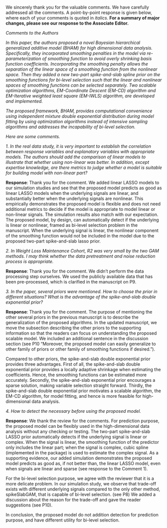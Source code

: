 We sincerely thank you for the valuable comments. We have carefully addressed all the comments. A point-by-point response is given below, where each of your comments is quoted in _italics_. __For a summary of major changes, please see our response to the Associate Editor.__

\bigskip

_Comments to the Authors_

_In this paper, the authors proposed a novel Bayesian hierarchical generalized additive model (BHAM) for high dimensional data analysis. Specifically, they incorporated smoothing penalties in the model via re-parameterization of smoothing function to avoid overly shrinking basis function coefficients. Incorporating the smoothing penalty allows the separation of the linear space of a smoothing function from the nonlinear space. Then they added a new two-part spike-and-slab spline prior on the smoothing functions for bi-level selection such that the linear and nonlinear spaces of smoothing functions can be selected separately. Two scalable optimization algorithms, EM-Coordinate Descent (EM-CD) algorithm and EM-Iterative weighted least square (EM-IWLS) algorithm, are developed and implemented._

_The proposed framework, BHAM, provides computational convenience using independent mixture double exponential distribution during model fitting by using optimization algorithms instead of intensive sampling algorithms and addresses the incapability of bi-level selection._

\bigskip

_Here are some comments._

_1. In the real data study, it is very important to establish the correlation between response variables and explanatory variables with appropriate models. The authors should add the comparison of linear models to illustrate that whether using non-linear was better. In addition, except expertise knowledge, are there metrics to judge whether a model is suitable for building model with non-linear part?_

__Response__: Thank you for the comment. We added linear LASSO models to our simulation studies and see that the proposed model predicts as good as linear LASSO models when the underlying signals are linear, and substantially better when the underlying signals are nonlinear. This empirically demonstrates the proposed model is flexible and does not need additional metrics to decide if the model is appropriate to model linear or non-linear signals. The simulation results also match with our expectation. The proposed model, by design, can automatically detect if the underlying is linear or nonlinear, framed as bi-level selection problem in the manuscript. When the underlying signal is linear, the nonlinear component of the smoothing function would not be included in the model due to the proposed two-part spike-and-slab lasso prior.

<!-- expanded our simulation study from two perspectives: 1) we added linear lasso models and spikeSlabGAM models, where linear lasso models serve as the reference to benchmark the performance of linear models; 2) we added new scenarios where the the functional form of each predictors are linear, to demonstrate the robustness of the proposed, regarding prediction and variable selection performances, when the non-linear assumption no longer holds. Please see the changes and conclusion in \emph{Section 3: SIMULATION STUDY}. To conclude, we observed [TODO: REPLACE HERE WITH CONCLUSION]. Hence, the proposed models perform better than linear models when functional are non-linear and as good as linear model when functions are linear. The expanded simulation study also demonstrates that the proposed model is flexible to model both linear and non-linear effects and broadly applicable in high-dimensional modeling without much constraints, which deems to be an additional strength. -->


\bigskip

_2. In Weight Loss Maintenance Cohort, R2 was very small by the two GAM methods.  I may think whether the data pretreatment and noise reduction process is appropriate._

__Response__: Thank you for the comment. We didn't perform the data processing step ourselves. We used the publicly available data that has been pre-processed, which is clarified in the manuscript on P9. 

<!-- %Meanwhile, we respectively argue that the small R2 is reasonable, as in many applications, genomics data can only accounts small amount of data variation. We think this example would be the case, as environmental factors (not accounted in these models) would be more substantial when explaining weight loss.  -->
\bigskip

_3. In the paper, several priors were mentioned. How to choose the prior in different situations? What is the advantage of the spike-and-slab double exponential prior?_

__Response__: Thank you for the comment. The purpose of mentioning the other several priors in the previous manuscript is to describe the generalization of the proposed algorithms. In the updated manuscript, we move the subsection describing the other priors to the supporting information so that the readers can focus on understanding the proposed scalable model. We included an additional sentence in the discussion section (see P10 "Moreover, the proposed model can easily generalize to other family of priors or other family of smoothing functions if desired.").

Compared to other priors, the spike-and-slab double exponential prior provides three advantages. First of all, the spike-and-slab double exponential prior provides a locally adaptive shrinkage when estimating the coefficients. Hence, the smoothing functions can be estimated more accurately. Secondly, the spike-and-slab exponential prior encourages a sparse solution, making variable selection straight forward. Thirdly, the spike-and-slab double exponential prior motivates a scalable algorithm, the EM-CD algorithm, for model fitting, and hence is more feasible for high-dimensional data analysis.

\bigskip

_4. How to detect the necessary before using the proposed model._

__Response__: We thank the review for the comments. For prediction purpose, the proposed model can be flexibly used in the high-dimensional data analysis without any checking or testing. The two-part spike-and-slab LASSO prior automatically detects if the underlying signal is linear or complex. When the signal is linear, the smoothing function of the predictor only includes the linear part; when the signal is complex, cubic spline (implemented in the package) is used to estimate the complex signal. As a supporting evidence, our added simulation demonstrates the proposed model predicts as good as, if not better than, the linear LASSO model, even when signals are linear and sparse (see response to the Comment 1). 

For the bi-level selection purpose, we agree with the reviewer that it is a more delicate problem. In our simulation study, we observe that trade-off exists with different underlying signals compared to the only other method, spikeSlabGAM, that is capable of bi-level selection. (see P8) We added a discussion about the reason for the trade-off and gave the reader suggestions (see P10). 

In conclusion, the proposed model do not addition detection for prediction purpose, and have different utility for bi-level selection.

<!-- reviewer's comment that careful deliberation are necessary when conducting analysis, which includes domain knowledge. However, the discussion of modeling strategy, e.g. starting with more flexible models or linear models, or using statistical testings to examine assumptions, is out of the scope of the current manuscript. The current manuscript focuses on introducing a novel model that allows flexibility when modeling complex signals. -->


<!-- We don't think any preliminary checking or testings are necessary before implementing the proposed model, as long as some general rules of thumb for high-dimensional modeling are followed. -->
<!-- Such rules of thumb includes [TODO: Insert citaiton for ultra high-dimension thing, as the number of predictors is a function of the sample size.].  -->


<!-- We acknowledge the reviewer's comment that careful deliberation are necessary when conducting analysis, which includes domain knowledge. However, the discussion of modeling strategy, e.g. starting with more flexible models or linear models, or using statistical testings to examine assumptions, is out of the scope of the current manuscript. The current manuscript focuses on introducing a novel model that allows flexibility when modeling complex signals. -->
